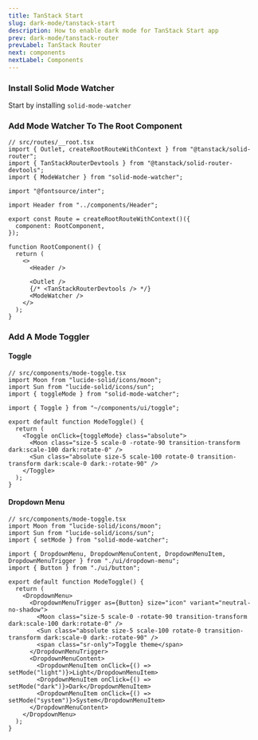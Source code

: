 ```yaml
---
title: TanStack Start
slug: dark-mode/tanstack-start
description: How to enable dark mode for TanStack Start app
prev: dark-mode/tanstack-router
prevLabel: TanStack Router
next: components
nextLabel: Components
---
```


### Install Solid Mode Watcher

Start by installing `solid-mode-watcher`

<NpmCommand type="install" command="solid-mode-watcher" />

### Add Mode Watcher To The Root Component

```tsx ins={4,21}
// src/routes/__root.tsx
import { Outlet, createRootRouteWithContext } from "@tanstack/solid-router";
import { TanStackRouterDevtools } from "@tanstack/solid-router-devtools";
import { ModeWatcher } from "solid-mode-watcher";

import "@fontsource/inter";

import Header from "../components/Header";

export const Route = createRootRouteWithContext()({
  component: RootComponent,
});

function RootComponent() {
  return (
    <>
      <Header />

      <Outlet />
      {/* <TanStackRouterDevtools /> */}
      <ModeWatcher />
    </>
  );
}
```

### Add A Mode Toggler

#### Toggle

```tsx
// src/components/mode-toggle.tsx
import Moon from "lucide-solid/icons/moon";
import Sun from "lucide-solid/icons/sun";
import { toggleMode } from "solid-mode-watcher";

import { Toggle } from "~/components/ui/toggle";

export default function ModeToggle() {
  return (
    <Toggle onClick={toggleMode} class="absolute">
      <Moon class="size-5 scale-0 -rotate-90 transition-transform dark:scale-100 dark:rotate-0" />
      <Sun class="absolute size-5 scale-100 rotate-0 transition-transform dark:scale-0 dark:-rotate-90" />
    </Toggle>
  );
}
```

#### Dropdown Menu

```tsx
// src/components/mode-toggle.tsx
import Moon from "lucide-solid/icons/moon";
import Sun from "lucide-solid/icons/sun";
import { setMode } from "solid-mode-watcher";

import { DropdownMenu, DropdownMenuContent, DropdownMenuItem, DropdownMenuTrigger } from "./ui/dropdown-menu";
import { Button } from "./ui/button";

export default function ModeToggle() {
  return (
    <DropdownMenu>
      <DropdownMenuTrigger as={Button} size="icon" variant="neutral-no-shadow">
        <Moon class="size-5 scale-0 -rotate-90 transition-transform dark:scale-100 dark:rotate-0" />
        <Sun class="absolute size-5 scale-100 rotate-0 transition-transform dark:scale-0 dark:-rotate-90" />
        <span class="sr-only">Toggle theme</span>
      </DropdownMenuTrigger>
      <DropdownMenuContent>
        <DropdownMenuItem onClick={() => setMode("light")}>Light</DropdownMenuItem>
        <DropdownMenuItem onClick={() => setMode("dark")}>Dark</DropdownMenuItem>
        <DropdownMenuItem onClick={() => setMode("system")}>System</DropdownMenuItem>
      </DropdownMenuContent>
    </DropdownMenu>
  );
}
```